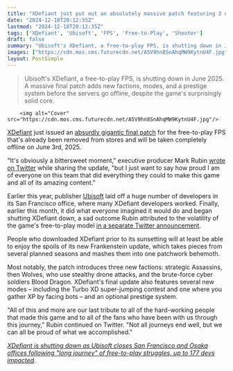 ```yaml
---
title: "XDefiant just put out an absolutely massive patch featuring 3 new factions and more for a game you can't even download now"
date: "2024-12-18T20:12:35Z"
lastmod: "2024-12-18T20:12:35Z"
tags: ['XDefiant', 'Ubisoft', 'FPS', 'Free-to-Play', 'Shooter']
draft: false
summary: "Ubisoft's XDefiant, a free-to-play FPS, is shutting down in June 2025.  A massive final patch adds new factions, modes, and a prestige system before the servers go offline, despite the game's surprisingly solid core."
images: ["https://cdn.mos.cms.futurecdn.net/A5V9hn8SnAhqMW9KytnU4F.jpg"]
layout: PostSimple
---
```

> Ubisoft's XDefiant, a free-to-play FPS, is shutting down in June 2025.  A massive final patch adds new factions, modes, and a prestige system before the servers go offline, despite the game's surprisingly solid core.


        <img alt="Cover" src="https://cdn.mos.cms.futurecdn.net/A5V9hn8SnAhqMW9KytnU4F.jpg"/>
        
[<u>XDefiant</u>](https://www.gamesradar.com/ubisofts-xdefiant-is-a-surprisingly-solid-shooter-but-so-messy-its-hard-to-get-into/) just issued an [<u>absurdly gigantic final patch</u>](https://x.com/PlayXDefiant/status/1869382398929965418) for the free-to-play FPS that's already been removed from stores and will be taken completely offline on June 3rd, 2025. 

"It's obviously a bittersweet moment," executive producer Mark Rubin [<u>wrote on Twitter</u>](https://x.com/PixelsofMark/status/1869418386150600775) while sharing the update, "but I just want to say how proud I am of everyone on this team that did everything they could to make this game and all of its amazing content."

Earlier this year, publisher [Ubisoft](https://www.gamesradar.com/tag/ubisoft/) laid off a huge number of developers in its San Francisco office, where many XDefiant developers worked. Finally, earlier this month, it did what everyone imagined it would do and began shutting XDefiant down, a sad outcome Rubin attributed to the volatility of the game's free-to-play model [<u>in a separate Twitter announcement</u>](https://x.com/PlayXDefiant/status/1864092633561481249). 

People who downloaded XDefiant prior to its sunsetting will at least be able to enjoy the spoils of its new Frankenstein update, which takes pieces from several planned seasons and mashes them into one patchwork behemoth. 

Most notably, the patch introduces three new factions: strategic Assassins, then Wolves, who use stealthy drone attacks, and the brute-force cyber soldiers Blood Dragon. XDefiant's final update also features several new modes – including the Turbo XD super-jumping contest and one where you gather XP by facing bots – and an optional prestige system. 

"All of this and more are our last tribute to all of the hard-working people that made this game and to all of the fans who have been with us through this journey," Rubin continued on Twitter. "Not all journeys end well, but we can all be proud of what we accomplished."

[<u><em>XDefiant is shutting down as Ubisoft closes San Francisco and Osaka offices following "long journey" of free-to-play struggles, up to 177 devs impacted</em></u>](https://www.gamesradar.com/games/fps/xdefiant-is-shutting-down-as-ubisoft-closes-san-francisco-and-osaka-offices-following-long-journey-of-free-to-play-struggles-up-to-177-devs-impacted/)*.*
        